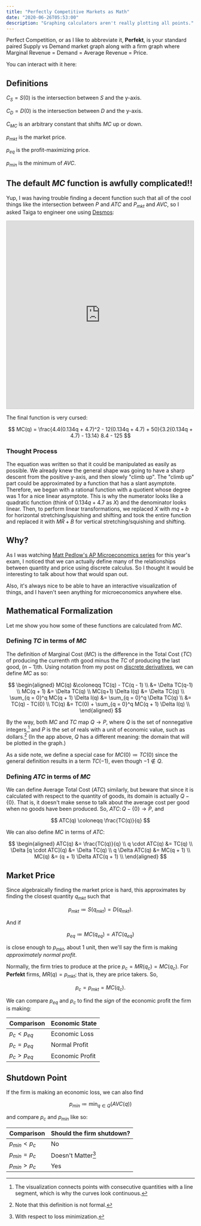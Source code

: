```yaml
---
title: "Perfectly Competitive Markets as Math"
date: "2020-06-26T05:53:00"
description: "Graphing calculators aren't really plotting all points."
---
```



Perfect Competition, or as I like to abbreviate it, **Perfekt**, is your standard paired Supply vs Demand market graph along with a firm graph where Marginal Revenue = Demand = Average Revenue = Price.

You can interact with it here:

<Perfekt />

## Definitions

$C_S = S(0)$ is the intersection between $S$ and the y-axis.

$C_D = D(0)$ is the intersection between $D$ and the y-axis.

$C_{MC}$ is an arbitrary constant that shifts $MC$ up or down.

$p_{mkt}$ is the market price.

$p_{eq}$ is the profit-maximizing price.

$p_{min}$ is the minimum of $AVC$.

## The default $MC$ function is awfully complicated!!

Yup, I was having trouble finding a decent function such that all of the cool things like the intersection between $P$ and $ATC$ and $P_{mkt}$ and $AVC$, so I asked Taiga to engineer one using <a href="https://www.desmos.com/calculator/rsukldgnp8">Desmos</a>:

<iframe src="https://www.desmos.com/calculator/rsukldgnp8?embed" width="500px" height="500px" style="border: 1px solid #ccc" frameborder={0}></iframe>

The final function is very cursed:

$$
MC(q) = \frac{4.4(0.134q + 4.7)^2 - 12(0.134q + 4.7) + 50}{3.2(0.134q + 4.7) - 13.14} 8.4 - 125
$$

### Thought Process

The equation was written so that it could be manipulated as easily as possible. We already knew the general shape was going to have a sharp descent from the positive y-axis, and then slowly "climb up". The "climb up" part could be approximated by a function that has a slant asymptote. Therefore, we began with a rational function with a quotient whose degree was 1 for a nice linear asymptote. This is why the numerator looks like a quadratic function (think of $0.134q + 4.7$ as $X$) and the denominator looks linear. Then, to perform linear transformations, we replaced $X$ with $mq + b$ for horizontal stretching/squishing and shifting and took the entire function and replaced it with $MR + B$ for vertical stretching/squishing and shifting.

## Why?

As I was watching [Matt Pedlow's AP Microeconomics series](https://www.youtube.com/playlist?list=PLoGgviqq4847-M3z5bOgGoX1fWVshEsLL) for this year's exam, I noticed that we can actually define many of the relationships between quantity and price using discrete calculus. So I thought it would be interesting to talk about how that would span out.

Also, it's always nice to be able to have an interactive visualization of things, and I haven't seen anything for microeconomics anywhere else.

## Mathematical Formalization

Let me show you how some of these functions are calculated from $MC$.

### Defining $TC$ in terms of $MC$

The definition of Marginal Cost ($MC$) is the difference in the Total Cost ($TC$) of producing the currenth $n$th good minus the $TC$ of producing the last good, $(n-1)$th. Using notation from my post on [discrete derivatives](/blog/discrete-derivative), we can define $MC$ as so:

$$
\begin{aligned}
MC(q) &\coloneqq TC(q) - TC(q - 1) \\
	&= \Delta TC(q-1) \\
MC(q + 1) &= \Delta TC(q) \\
MC(q+1) \Delta I(q) &= \Delta TC(q) \\
\sum_{q = 0}^q MC(q + 1) \Delta I(q) &= \sum_{q = 0}^q \Delta TC(q) \\
	&= TC(q) - TC(0) \\
TC(q) &= TC(0) + \sum_{q = 0}^q MC(q + 1) \Delta I(q) \\
\end{aligned}
$$

By the way, both $MC$ and $TC$ map $Q \to P$, where $Q$ is the set of nonnegative integers,[^1] and $P$ is the set of reals with a unit of economic value, such as dollars.[^2] (In the app above, $Q$ has a different meaning: the domain that will be plotted in the graph.)

[^1]: The visualization connects points with consecutive quantities with a line segment, which is why the curves look continuous.
[^2]: Note that this definition is not formal.

As a side note, we define a special case for $MC(0) \coloneqq TC(0)$ since the general definition results in a term $TC(-1)$, even though $-1 \notin Q$.

### Defining $ATC$ in terms of $MC$

We can define Average Total Cost ($ATC$) similarly, but beware that since it is calculated with respect to the quantity of goods, its domain is actually $Q - \{0\}$. That is, it doesn't make sense to talk about the average cost per good when no goods have been produced. So, $ATC \colon Q-\{0\} \to P$, and

$$
ATC(q) \coloneqq \frac{TC(q)}{q}
$$

We can also define $MC$ in terms of $ATC$:

$$
\begin{aligned}
ATC(q) &= \frac{TC(q)}{q} \\
q \cdot ATC(q) &= TC(q) \\
\Delta [q \cdot ATC](q) &= \Delta TC(q) \\
q \Delta ATC(q) &= MC(q + 1) \\
MC(q) &= (q + 1) \Delta ATC(q + 1) \\
\end{aligned}
$$

## Market Price

Since algebraically finding the market price is hard, this approximates by finding the closest quantity $q_{mkt}$ such that

$$
p_{mkt} \coloneqq S(q_{mkt}) = D(q_{mkt}).
$$

And if

$$
p_{eq} \coloneqq MC(q_{eq}) = ATC(q_{eq})
$$

is close enough to $p_{mkt}$, about $1$ unit, then we'll say the firm is making _approximately normal profit_.

Normally, the firm tries to produce at the price $p_c = MR(q_c) = MC(q_c)$. For **Perfekt** firms, $MR(q) = p_{mkt}$; that is, they are price takers. So,

$$
p_c = p_{mkt} = MC(q_c).
$$

We can compare $p_{eq}$ and $p_c$ to find the _sign_ of the economic profit the firm is making:

| Comparison     | Economic State  |
| -------------- | --------------- |
| $p_c < p_{eq}$ | Economic Loss   |
| $p_c = p_{eq}$ | Normal Profit   |
| $p_c > p_{eq}$ | Economic Profit |

## Shutdown Point

If the firm is making an economic loss, we can also find

$$
p_{min} \coloneqq \min_{q \in Q} (AVC(q))
$$

and compare $p_{c}$ and $p_{min}$ like so:

| Comparison        | Should the firm shutdown? |
| ----------------- | ------------------------- |
| $p_{min} < p_{c}$ | No                        |
| $p_{min} = p_{c}$ | Doesn't Matter[^3]        |
| $p_{min} > p_{c}$ | Yes                       |

[^3]: With respect to loss minimization.
